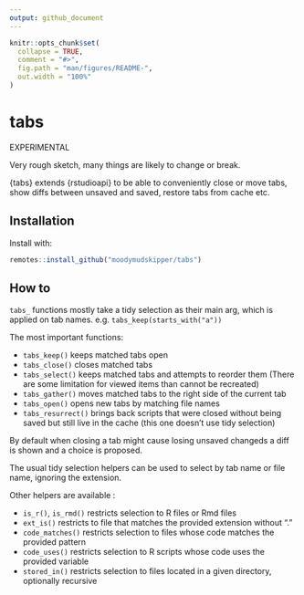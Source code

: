 ```yaml
---
output: github_document
---
```


<!-- README.md is generated from README.Rmd. Please edit that file -->

```r
knitr::opts_chunk$set(
  collapse = TRUE,
  comment = "#>",
  fig.path = "man/figures/README-",
  out.width = "100%"
)
```

# tabs

EXPERIMENTAL

Very rough sketch, many things are likely to change or break.

{tabs} extends {rstudioapi} to be able to conveniently close or move tabs,
show diffs between unsaved and saved, restore tabs from cache etc.

## Installation

Install with:

``` r
remotes::install_github("moodymudskipper/tabs")
```

## How to

`tabs_` functions mostly take a tidy selection as their main arg, which is applied
on tab names. e.g. `tabs_keep(starts_with("a"))`

The most important functions:

* `tabs_keep()` keeps matched tabs open 
* `tabs_close()` closes matched tabs
* `tabs_select()` keeps matched tabs and attempts to reorder them (There are some limitation for viewed items than cannot be recreated)
* `tabs_gather()` moves matched tabs to the right side of the current tab
* `tabs_open()` opens new tabs by matching file names
* `tabs_resurrect()` brings back scripts that were closed without being saved but
  still live in the cache (this one doesn't use tidy selection)
  
By default when closing a tab might cause losing unsaved changeds a diff is shown
and a choice is proposed.
  
The usual tidy selection helpers can be used to select by tab name or file name,
ignoring the extension.

Other helpers are available :

* `is_r()`, `is_rmd()` restricts selection to R files or Rmd files
* `ext_is()` restricts to file that matches the provided extension without "."
* `code_matches()` restricts selection to files whose code matches the provided pattern
* `code_uses()` restricts selection to R scripts whose code uses the provided variable
* `stored_in()` restricts selection to files located in a given directory, optionally recursive
